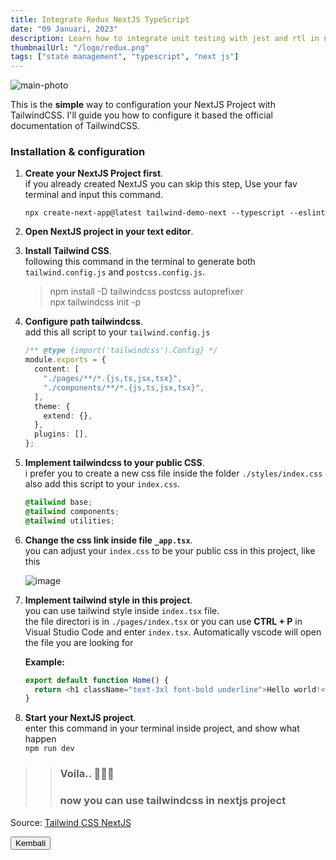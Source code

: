 ```yaml
---
title: Integrate Redux NextJS TypeScript
date: "09 Januari, 2023"
description: Learn how to integrate unit testing with jest and rtl in nextjs typescript project
thumbnailUrl: "/logo/redux.png"
tags: ["state management", "typescript", "next js"]
---
```


<Image
  alt="main-photo"
  className="py-4 rounded-xl w-auto-h-auto"
  src="/images/posts/redux-next.png"
  height={680}
  width={1280}
  priority
/>

This is the **simple** way to configuration your NextJS Project with
TailwindCSS. I'll guide you how to configure it based the official
documentation of TailwindCSS.

### Installation & configuration

1. **Create your NextJS Project first**.\
   if you already created NextJS you can skip this step, Use your fav terminal and input this command.

   `npx create-next-app@latest tailwind-demo-next --typescript --eslint`

2. **Open NextJS project in your text editor**.

3. **Install Tailwind CSS**.\
   following this command in the terminal to generate both `tailwind.config.js` and `postcss.config.js`.

   > npm install -D tailwindcss postcss autoprefixer\
   > npx tailwindcss init -p

4. **Configure path tailwindcss**.\
   add this all script to your `tailwind.config.js`

   ```typescript
   /** @type {import('tailwindcss').Config} */
   module.exports = {
     content: [
       "./pages/**/*.{js,ts,jsx,tsx}",
       "./components/**/*.{js,ts,jsx,tsx}",
     ],
     theme: {
       extend: {},
     },
     plugins: [],
   };
   ```

5. **Implement tailwindcss to your public CSS**.\
   i prefer you to create a new css file inside the folder `./styles/index.css`\
   also add this script to your `index.css`.

   ```css
   @tailwind base;
   @tailwind components;
   @tailwind utilities;
   ```

6. **Change the css link inside file `_app.tsx`**.\
   you can adjust your `index.css` to be your public css in this project, like this

   ![image](https://user-images.githubusercontent.com/79882296/211966268-6f4456a9-d7da-4275-ab5a-e7330afee605.png)

7. **Implement tailwind style in this project**.\
    you can use tailwind style inside `index.tsx` file.\
    the file directori is in `./pages/index.tsx` or you can use **CTRL + P** in Visual Studio Code and enter `index.tsx`. Automatically vscode will open the file you are looking for

   **Example:**

   ```typescript
   export default function Home() {
     return <h1 className="text-3xl font-bold underline">Hello world!</h1>;
   }
   ```

8. **Start your NextJS project**.\
   enter this command in your terminal inside project, and show what happen\
   `npm run dev`

> > ### Voila.. 🎉✨🎉
> >
> > ### now you can use tailwindcss in nextjs project

Source: [Tailwind CSS NextJS](https://tailwindcss.com/docs/guides/nextjs)

<div className="mt-24">
  <Button prevPage>Kembali</Button>
</div>
